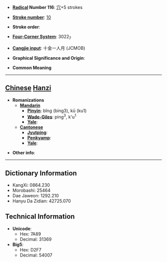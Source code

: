 * '''[[Wiktionary:Chinese radical index| Radical]] Number 116''': [[Wiktionary:Chinese radical index 穴|穴]]+5 strokes

* '''[[Wiktionary:Chinese total strokes index|Stroke number]]''': [[Wiktionary:Chinese total strokes index 10|10]]

* '''Stroke order''': 

* '''[[Wiktionary:Chinese four corner index|Four-Corner System]]''': 3022<sub>7</sub>

* '''[[Wiktionary:Chinese Cangjie index|Cangjie input]]''': 十金一人月 (JCMOB)

* '''Graphical Significance and Origin''': 

* '''Common Meaning'''

----

== [[Chinese]] [[Hanzi]] ==

* '''Romanizations'''
** '''[[Mandarin]]'''
*** '''[[Pinyin]]''': bǐng (bing3), kū (ku1)
*** '''[[Wade-Giles]]''': ping<sup>3</sup>, k'u<sup>1</sup>
*** '''[[Yale]]''': 
** '''[[Cantonese]]'''
*** '''[[Jyutping]]''':
*** '''[[Penkyamp]]''': 
*** '''[[Yale]]''': 

* '''Other info''': 

----

== Dictionary Information ==

* KangXi: 0864.230
* Morobashi: 25464
* Dae Jaweon: 1292.210
* Hanyu Da Zidian: 42725.070

== Technical Information ==

* '''Unicode''':
** Hex: 7A89
** Decimal: 31369
* '''Big5''':
** Hex: D2F7
** Decimal: 54007